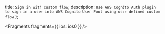  title: `Sign in with custom flow`,
  description: `Use AWS Cognito Auth plugin to sign in a user into AWS Cognito User Pool using user defined custom flow`
};


<Fragments fragments={{ ios: ios0 }} />
